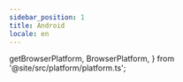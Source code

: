 ```yaml
---
sidebar_position: 1
title: Android
locale: en
---
```


  getBrowserPlatform,
  BrowserPlatform,
} from '@site/src/platform/platform.ts';

<DevicePrerequisites />

<CloneExampleAndVenv
  title="Clone Examples and Create Virtual Environment"
  path="appium/python/android/pytest"
/>

<ActivateVirtualEnv title="Activate Virtual Environment" />

<InstallDependencies title="Install Dependencies" />

<Tabs groupId="target" defaultValue="app" queryString>
<TabItem value="app" label="App">

<UploadAndConfigAppTabItem
  app_name="Wikipedia-android.apk"
  app_url="https://github.com/dogu-team/third-party-binaries/releases/download/wikipedia-apps/wikipedia-android.apk"
  app_version="2.5.194-alpha-2017-05-30"
/>
<RunCommand run_script="pytest android/test_app.py" />

</TabItem>
<TabItem value="chrome" label="Chrome">

<UploadAndConfigChromeTabItem platform="android" browser_name="chrome" />
<RunCommand run_script="pytest android/test_web.py" />

</TabItem>
</Tabs>

<VenvImportError />
